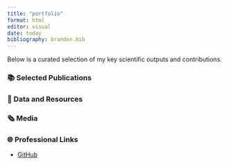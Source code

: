 ```yaml
---
title: "portfolio"
format: html
editor: visual
date: today
bibliography: brandon.bib
---
```

<!-- nocite: '@*' -->

Below is a curated selection of my key scientific outputs and contributions.

### 📚 Selected Publications

\begin{refsection}
\section{Selected Publications}
\nocite{@baker_global_2019} % Cite specific references for this section
\printbibliography[heading=none]
\end{refsection}

### 🔬 Data and Resources

\begin{refsection}
\section{Data and Resources}
\nocite{@narock_eartharxiveartharxivgithubio_2019} % Cite specific references for this section
\printbibliography[heading=none]
\end{refsection}

### 🗞️ Media
  \begin{refsection}
  \section{Media}
  \nocite{@whitehead_unexpected_2024, @bohrer_brandon_2024} % Cite specific references for this section
  \printbibliography[heading=none]
  \end{refsection}

### 🌐 Professional Links

-   [GitHub](https://github.com/brandonnodnarb)
